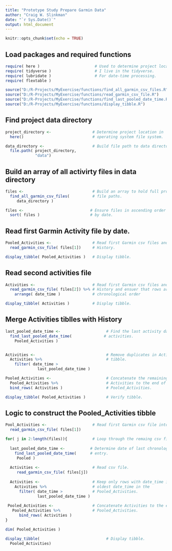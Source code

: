 ```yaml
---
title: "Prototype Study Prepare Garmin Data"
author: "Craig W. Slinkman"
date: "`r Sys.Date()`"
output: html_document
---
```


```r
knitr::opts_chunk$set(echo = TRUE)
```

## Load packages and required functions

```r
require( here )                        # Used to determine project location.
require( tidyverse )                   # I live in the tidyverse.
require( lubridate )                   # For date-time processing.
require( flextable )

source("D:/R-Projects/MyExercise/functions/find_all_garmin_csv_files.R")
source("D:/R-Projects/MyExercise/functions/read_garmin_csv_file.R")
source("D:/R-Projects/MyExercise/functions/find_last_pooled_date_time.R")
source("D:/R-Projects/MyExercise/functions/display_tibble.R")
```

## Find project data directory

```r
project_directory <-                  # Determine project location in 
  here()                              # operating system file system.

data_directory <-                     # Build file path to data directory.
  file.path( project_directory,
             "data")     
```

## Build an array of all activirty files in data directory

```r
files <-                              # Build an array to hold full project
  find_all_garmin_csv_files(          # file paths.
     data_directory )

files <-                             # Ensure files in ascending order by 
  sort( files )                      # by date.
```
  
## Read first Garmin Activity file by date.

```r
Pooled_Activities <-                  # Read first Garmin csv files and save 
  read_garmin_csv_file( files[1])     # History. 

display_tibble( Pooled_Activities )   # Display tibble.
```

## Read second activities file

```r
Activities <-                         # Read first Garmin csv files and save 
  read_garmin_csv_file( files[2]) %>% # History and ensuer that rows are in
    arrange( date_time )              # chronological order

display_tibble( Activities )          # Display tibble.  
```

## Merge Activities tiblles with History

```r
last_pooled_date_time <-                    # Find the last activity date in the pooled
  find_last_pooled_date_time(              # activities.
    Pooled_Activities )


Activities <-                               # Remove duplicates in Activities
  Activities %>%                            # tibble.
    filter( date_time > 
              last_pooled_date_time )

Pooled_Activities <-                        # Concatenate the remaining 
  Pooled_Activities %>%                     # Activities to the end of the
  bind_rows( Activities )                   # Pooled_Activities.

display_tibble( Pooled_Activities )         # Verify tibble.

```


## Logic to construct the Pooled_Activities tibble

```r
Pool_Activities <-                    # Read first Garmin csv file into tibble.
  read_garmin_csv_file( files[1])    

for( j in 2:length(files)){           # Loop through the remaing csv files.
  
  last_pooled_date_time <-           # Determine date of last chronological
    find_last_pooled_date_time(      # entry.
     Pooled )
  
  Activities <-                       # Read csv file.
     read_garmin_csv_file( files[j])
  
  Activities <-                       # Keep only rows with date_time ilder than
    Activities %>%                    # oldest date_time in the 
      filter( date_time >             # Pooled_Activities.
              last_pooled_date_time )
  
 Pooled_Activities <-                 # Concatenate Activities to the end of
   Pooled_Activities %>%              # Pooled_Activities.
      bind_rows( Activities )
}

dim( Pooled_Activities )

display_tibble(                             # Display tibble.
  Pooled_Activities)
```


